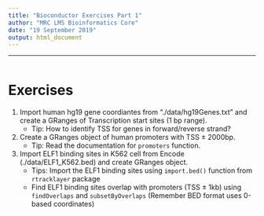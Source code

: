 ```yaml
---
title: "Bioconductor Exercises Part 1"
author: "MRC LMS Bioinformatics Core"
date: "19 September 2019"
output: html_document
---
```


----
```r

```


# Exercises

1. Import human hg19 gene coordiantes from "./data/hg19Genes.txt" and create a GRanges of Transcription start sites (1 bp range).
    + Tip: How to identify TSS for genes in forward/reverse strand?
    
2. Create a GRanges object of human promoters with TSS ± 2000bp.
    + Tip: Read the documentation for `promoters` function.
    
3. Import ELF1 binding sites in K562 cell from Encode (./data/ELF1_K562.bed) and create GRanges object. 
    + Tips: Import the ELF1 binding sites using `import.bed()` function from `rtracklayer` package
    + Find ELF1 binding sites overlap with promoters (TSS ± 1kb) using `findOverlaps` and `subsetByOverlaps` (Remember BED format uses 0-based coordinates)
    
